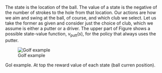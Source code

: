 ::: {#exm-golf}
The state is the location of the ball. The value of a state is the negative of
the number of strokes to the hole from that location. Our actions are how we aim
and swing at the ball, of course, and which club we select. Let us take the
former as given and consider just the choice of club, which we assume is either
a putter or a driver. The upper part of Figure shows a possible state-value
function, $v_{\text{putt}} (s)$, for the policy that always uses the putter.
:::

:::{#fig-golf-exm fig-env="figure*"}

![Golf example](/assets/ch_04/golf_exm.png "Golf example."){fig-env="figure".lightbox}

Gol example. At top the reward value of each state (ball curren position).

:::